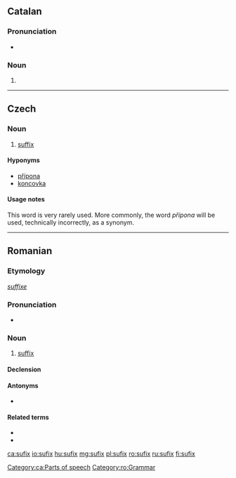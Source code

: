 ==Catalan==

===Pronunciation===
* {{rhymes|iks|lang=ca}}

===Noun===
{{ca-noun|m}}

# {{l|en|suffix}}

[[Category:ca:Parts of speech]]

----

==Czech==

===Noun===
{{cs-noun|g=m}}

# [[suffix]]

====Hyponyms====
* [[přípona]] {{g|f}}
* [[koncovka]] {{g|f}}

====Usage notes====
This word is very rarely used. More commonly, the word ''přípona'' will be used, technically incorrectly, as a synonym.

----

==Romanian==

===Etymology===
{{etyl|fr|ro}} ''[[suffixe]]''

===Pronunciation===
* {{IPA|[suˈfiks]|lang=ro}}

===Noun===
{{ro-noun|n|sufixe}}

# [[suffix]]

====Declension====
{{ro-noun-n|pl=sufixe|def=sufixul}}

====Antonyms====
* {{l|ro|prefix}}

====Related terms====
* {{l|ro|afix}}
* {{l|ro|infix}}

[[Category:ro:Grammar]]

[[ca:sufix]]
[[io:sufix]]
[[hu:sufix]]
[[mg:sufix]]
[[pl:sufix]]
[[ro:sufix]]
[[ru:sufix]]
[[fi:sufix]]